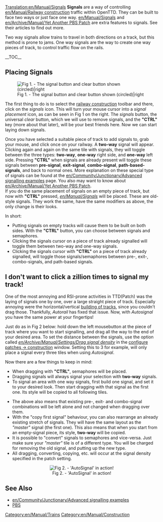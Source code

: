[[Translation:en/Manual/Signals]]
'''Signals''' are a way of controlling [[en/Manual/Railway construction]] traffic within OpenTTD. They can be built to face two ways or just face one way. [[en/Manual/Signals]] and [[en/Archive/Manual/Yet Another PBS Patch]] are extra features to signals. See their articles to find out more.

Two way signals allow trains to travel in both directions on a track, but this method is prone to jams. One way signals are the way to create one way pieces of track, to control traffic flow on the rails.


__TOC__

==Placing Signals==

[[File:en/Signals-icon.png|center|frame|Fig 1. - The signal button and clear button shown (circled)|right]]

The first thing to do is to select the [[en/Manual/Railway construction|railway construction]] toolbar and there, click on the ''signals'' icon. This will turn your mouse cursor into a ''signal placement'' icon, as can be seen in Fig 1 on the right. The ''signals'' button, the universal ''clear'' button, which we will use to remove signals, and the '''"CTRL"''' key (more about that later), will be your best friends here. Now we can start laying down signals.

Once you have selected a suitable piece of track to add signals to, grab your mouse, and click once on your railway. A '''two-way''' signal will appear. Clicking again and again on the same tile with signals, they will toggle between the three types: '''two-way''', '''one-way''' right side, and '''one-way''' left side. Pressing '''"CTRL"''' when signals are already present will toggle these signals between '''pre-signal''', '''exit-signal''', '''combo-signal''', '''path-based-signals''', and back to normal ones. More explanation on these special type of signals can be found at the [[en/Community/Junctionary/Advanced signalling examples]] page. You also may want to know about [[en/Archive/Manual/Yet Another PBS Patch]].<br />
If you do the same placement of signals on an empty piece of track, but now with '''"CTRL"''' pressed, ''[[en/Manual/Signals]]'' will be placed. These are old-style signals. They work the same, have the same modifiers as above, the only change is their looks.

In short:

* Putting signals on empty tracks will cause them to be built on both sides. With the '''"CTRL"''' button, you can choose between signals and semaphores.
* Clicking the signals cursor on a piece of track already signalled will toggle them between two-way and one-way signals.
* Clicking the signals cursor with '''"CTRL"''' on a piece of track already signalled, will toggle those signals/semaphores between pre-, exit-, combo-signals, and path-based signals.

==I don't want to click a zillion times to signal my track!==
One of the most annoying and RSI-prone activities in TTD(Patch) was the laying of signals one by one, over a large straight piece of track. Especially annoying were the horizontal/vertical [[en/Manual/Building tracks|building of tracks]], since you couldn't drag those. Thankfully, ''Autorail'' has fixed that issue. Now, with ''Autosignal'' you have the same power at your fingertips!

Just do as in Fig 2 below: hold down the left mousebutton at the piece of track where you want to start signalling, and drag all the way to the end of your desired area. To set the distance between the signals, use the option called ''[[en/Archive/Manual/Settings/Drag signal density]]'' in the [[en/Archive/Manual/Settings/Configuring patches/Construction|configure patches -> construction]] window. Setting this to 3 for example, will only place a signal every three tiles when using ''Autosignal''.


Now there are a few things to keep in mind:
*When dragging with '''"CTRL"''', semaphores will be placed.
*Dragging signals will always signal your selection with '''two-way''' signals.
*To signal an area with one way signals, first build one signal, and set it to your desired look. Then start dragging with that signal as the first one. Its style will be copied to all following tiles. 
{{en/Warning|Pre-, exit-, and combo-signal settings will '''NOT''' be copied, These are only used in front of stations or big junctions.}} 
*The above also means that existing pre-, exit- and combo-signal combinations will be left alone and not changed when dragging over them.
*With the "copy first signal" behaviour, you can also rearrange an already existing stretch of signals. They will have the same layout as the ''"master"'' signal (the first one). This also means that when you start from an empty-signal piece, its style, '''two-way''' will be copied.
*It is possible to "convert" signals to semaphores and vice-versa. Just make sure your ''"master"'' tile is of a different type. You will be charged for removing the old signal, and putting up the new type.
*All dragging, converting, copying, etc. will occur at the signal density specified in the patch setting.

<center>[[File:en/Archive/Manual/Settings/Drag-signals.png|center|frame|Fig 2. - 'AutoSignal' in action!]]</center>

==See Also==
*[[en/Community/Junctionary/Advanced signalling examples]]
*[[en/Archive/Manual/Yet Another PBS Patch|PBS]]

[[Category:en/Manual/Trains]]
[[Category:en/Manual/Construction]]